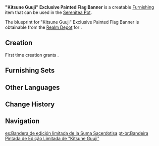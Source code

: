 {{Furnishing Infobox
|id             = 373344
|image          = Item Kitsune Guuji Exclusive Painted Flag Banner.png
|category       = Landscape
|subcategory    = Ornament
|quality        = 3
|adeptal_energy = 60
|load           = 65
|reduced_load   = 47
|description    = A poster banner that can be seen at the Magnificent [[Irodori Festival]]. It features the cover of the famous novel "[[Pretty Please, Kitsune Guuji?]]". This novel is one of the most popular among all the works of "[[Yae Publishing House]]," so it has become one of the highlights of the festival. If you want to see a super-sized image of "Kitsune Guuji," this is your only chance!<br />It is said that some guests tried to buy this banner as well, but the staff of the festival politely declined this request, because this product is not up for sale this exhibition. If it was open for sale, all the banner flags would have surely been snapped up, and several blocks would have been taken over by the "Kitsune Guuji" banners the very next day.
|blueprint      = Realm Depot
}}
'''"Kitsune Guuji" Exclusive Painted Flag Banner''' is a creatable [[Furnishing]] item that can be used in the [[Serenitea Pot]].

The blueprint for "Kitsune Guuji" Exclusive Painted Flag Banner is obtainable from the [[Realm Depot]] for {{Item|Realm Currency|24|x=160}}.

==Creation==
First time creation grants {{Item|Trust|24|x=60}}.
{{Recipe
|type = Creation
|time = 14h
|Yumemiru Wood = 6
|Fabric = 6
|sort = Yumemiru Wood;Fabric
}}

==Furnishing Sets==
{{Craft Usage}}

==Other Languages==
{{Other Languages|default_hidden = 1
|en      = "Kitsune Guuji" Exclusive Painted Flag Banner
|zhs     = 「狐仙宫司」限定画旗
|zhs_rm  = "Húxiān Gōngsī" Xiàndìng Huàqí
|zht     = 「狐仙宮司」限定畫旗
|zht_rm  = "Húxiān Gōngsī" Xiàndìng Huàqí
|ja      = 「仙狐宮司」限定旗
|ja_rm   = "Senko Guuji" Gentei Hata
|ko      = 「여우 신선 궁사」 한정 깃발
|es      = Bandera de edición limitada de la Suma Sacerdotisa
|fr      = Bannière exclusive «&nbsp;Guuji Kitsune&nbsp;»
|ru      = Эксклюзивный украшенный флаг «Кицунэ Гудзи»
|th      = แบนเนอร์ธงลิมิเต็ด "Kitsune Guuji"
|th_rm   = Baennoe Thong Li Mi Tet "Kitsune Guuji"
|vi      = Cờ Tranh "Guuji Hồ Ly" Giới Hạn
|de      = Limitiertes bemaltes Banner der „Kitsune-Guuji“
|id      = Spanduk Bendera Bergambar Eksklusif "Kitsune Guuji"
|pt      = Bandeira Pintada de Edição Limitada de "Kitsune Guuji"
|tr      = Özel “Kitsune Guuji” Resimli Bayrak
|it      = Stendardo dipinto esclusivo Kitsune Guuji
}}

==Change History==
{{Change History|2.6}}

==Navigation==
{{Furnishing Navbox|exterior}}

[[es:Bandera de edición limitada de la Suma Sacerdotisa]]
[[pt-br:Bandeira Pintada de Edição Limitada de "Kitsune Guuji"]]
